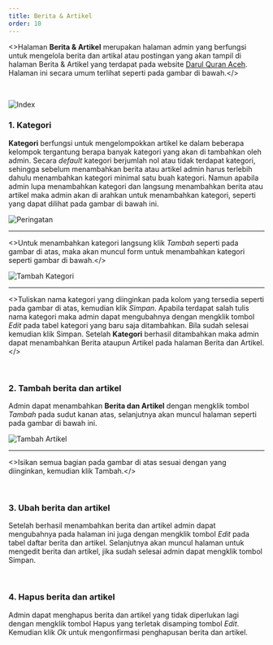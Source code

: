 ```yaml
---
title: Berita & Artikel
order: 10
---
```


<>Halaman <b>Berita & Artikel</b> merupakan halaman admin yang berfungsi untuk mengelola berita dan artikal atau postingan yang akan tampil di halaman Berita & Artikel yang terdapat pada website [Darul Quran Aceh](https:dqa.sch.id/berita-dan-artikel). Halaman ini secara umum terlihat seperti pada gambar di bawah.</><br/>

<br/>

![Index](./index.png)<br/> 

### 1. Kategori

<b>Kategori</b> berfungsi untuk mengelompokkan artikel ke dalam beberapa kelompok tergantung berapa banyak kategori yang akan di tambahkan oleh admin. Secara <i>default</i> kategori berjumlah nol atau tidak terdapat kategori, sehingga sebelum menambahkan berita atau artikel admin harus terlebih dahulu menambahkan kategori minimal satu buah kategori. Namun apabila admin lupa menambahkan kategori dan langsung menambahkan berita atau artikel maka admin akan di arahkan untuk menambahkan kategori, seperti yang dapat dilihat pada gambar di bawah ini.

![Peringatan](./peringatan-kategori.png)<hr/>

<>Untuk menambahkan kategori langsung klik <i>Tambah</i> seperti pada gambar di atas, maka akan muncul form untuk menambahkan kategori seperti gambar di bawah.</><br/>

![Tambah Kategori](./tambah-kategori.png)<hr/>

<>Tuliskan nama kategori yang diinginkan pada kolom yang tersedia seperti pada gambar di atas, kemudian klik <i>Simpan</i>. Apabila terdapat salah tulis nama kategori maka admin dapat mengubahnya dengan mengklik tombol <i>Edit</i> pada tabel kategori yang baru saja ditambahkan. Bila sudah selesai kemudian klik Simpan. Setelah <b>Kategori</b> berhasil ditambahkan maka admin dapat menambahkan Berita ataupun Artikel pada halaman Berita dan Artikel.</><br/>

<br/>

### 2. Tambah berita dan artikel

Admin dapat menambahkan <b>Berita dan Artikel</b> dengan mengklik tombol <i>Tambah</i> pada sudut kanan atas, selanjutnya akan muncul halaman seperti pada gambar di bawah ini.

![Tambah Artikel](./tambah-artikel.png)<hr/>

<>Isikan semua bagian pada gambar di atas sesuai dengan yang diinginkan, kemudian klik Tambah.</><br/>

<br/>

### 3. Ubah berita dan artikel

Setelah berhasil menambahkan berita dan artikel admin dapat mengubahnya pada halaman ini juga dengan mengklik tombol <i>Edit</i> pada tabel daftar berita dan artikel. Selanjutnya akan muncul halaman untuk mengedit berita dan artikel, jika sudah selesai admin dapat mengklik tombol Simpan.

<br/>

### 4. Hapus berita dan artikel

Admin dapat menghapus berita dan artikel yang tidak diperlukan lagi dengan mengklik tombol Hapus yang terletak disamping tombol <i>Edit</i>. Kemudian klik <i>Ok</i> untuk mengonfirmasi penghapusan berita dan artikel.